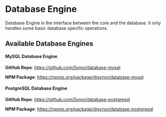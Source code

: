 # Database Engine

Database Engine is the interface between the core and the database. It only handles some basic database specific operations.

## Available Database Engines

#### MySQL Database Engine

**GitHub Repo**: https://github.com/Synor/database-mysql

**NPM Package**: https://npmjs.org/package/@synor/database-mysql

#### PostgreSQL Database Engine

**GitHub Repo**: https://github.com/Synor/database-postgresql

**NPM Package**: https://npmjs.org/package/@synor/database-postgresql
